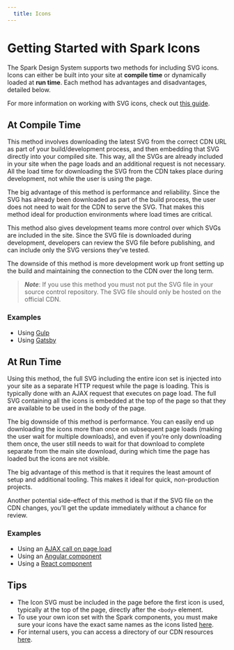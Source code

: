 ```yaml
---
  title: Icons
---
```


# Getting Started with Spark Icons

The Spark Design System supports two methods
for including SVG icons. Icons can either be
built into your site at **compile time** or
dynamically loaded at **run time**. Each
method has advantages and disadvantages,
detailed below.

For more information on working with SVG icons, check out
[this guide](https://css-tricks.com/svg-sprites-use-better-icon-fonts/).

## At Compile Time

This method involves downloading the latest
SVG from the correct CDN URL as part of your
build/development process, and then embedding
that SVG directly into your compiled site.
This way, all the SVGs are already included
in your site when the page loads and an additional
request is not necessary. All the load time for
downloading the SVG from the CDN takes place
during development, not while the user is using
the page.

The big advantage of this method is performance
and reliability. Since the SVG has already been
downloaded as part of the build process, the user
does not need to wait for the CDN to serve the SVG.
That makes this method ideal for production
environments where load times are critical.

This method also gives development teams more
control over which SVGs are included in the site.
Since the SVG file is downloaded during development,
developers can review the SVG file before publishing,
and can include only the SVG versions they’ve tested.

The downside of this method is more development work
up front setting up the build and maintaining the
connection to the CDN over the long term.

>***Note***: If you use this method you must not put
the SVG file in your source control repository.
The SVG file should only be hosted on the official CDN.

### Examples

- Using [Gulp](https://github.com/sparkdesignsystem/spark-starter-html/blob/master/gulpfile.js#L11)
- Using [Gatsby](https://github.com/sparkdesignsystem/spark-design-system/blob/staging/plugins/gatsby-symbol-set-fetch/gatsby-node.js)

## At Run Time

Using this method, the full SVG including the entire icon
set is injected into your site as a separate HTTP request
while the page is loading. This is typically done with an
AJAX request that executes on page load. The full SVG
containing all the icons is embedded at the top of the
page so that they are available to be used in the body
of the page.

The big downside of this method is performance. You can
easily end up downloading the icons more than once on
subsequent page loads (making the user wait for multiple
downloads), and even if you’re only downloading them once,
the user still needs to wait for that download to complete
separate from the main site download, during which time
the page has loaded but the icons are not visible.

The big advantage of this method is that it requires the
least amount of setup and additional tooling. This makes
it ideal for quick, non-production projects.

Another potential side-effect of this method is that if
the SVG file on the CDN changes, you’ll get the update
immediately without a chance for review.

### Examples

- Using an [AJAX call on page load](https://github.com/sparkdesignsystem/spark-design-system/blob/staging/storybook-utilities/icon-utilities/icon-loader.js)
- Using an [Angular component](https://github.com/sparkdesignsystem/spark-starter-angular/blob/kitchen-sink/src/app/spark-docs/icon-set/icon-set.component.ts)
- Using a [React component](https://github.com/sparkdesignsystem/spark-starter-react/blob/kitchen-sink/src/components/IconSet/IconSet.js)

## Tips
- The Icon SVG must be included in the page before the
first icon is used, typically at the top of the page,
directly after the `<body>` element.
- To use your own icon set with the Spark components,
you must make sure your icons have the exact same names
as the icons listed [here](../using-spark/components/icon).
- For internal users, you can access a directory of
our CDN resources [here](http://shorty/sparkassetcdn).